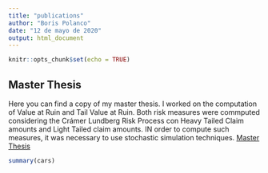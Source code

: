 ```yaml
---
title: "publications"
author: "Boris Polanco"
date: "12 de mayo de 2020"
output: html_document
---
```


```r
knitr::opts_chunk$set(echo = TRUE)
```

## Master Thesis
Here you can find a copy of my master thesis. I worked on the computation of Value at Ruin and Tail Value at Ruin. Both risk measures were commputed considering the Crámer Lundberg Risk Process con Heavy Tailed Claim amounts and Light Tailed claim amounts. IN order to compute such measures, it was necessary to use stochastic simulation techniques.
<a href="Master_thesis.pdf">Master Thesis</a>


```r
summary(cars)
```

